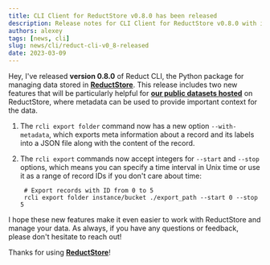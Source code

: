 ```yaml
---
title: CLI Client for ReductStore v0.8.0 has been released
description: Release notes for CLI Client for ReductStore v0.8.0 with improved rcli export command.
authors: alexey
tags: [news, cli]
slug: news/cli/reduct-cli-v0_8-released
date: 2023-03-09
---
```



Hey, I've released **version 0.8.0** of Reduct CLI, the
Python package for managing data stored in [**ReductStore**](https://www.reduct.store/). This release includes two new
features that will be particularly helpful for [**our public datasets hosted**](https://play.reduct.store) on ReductStore, where metadata can be used
to provide important context for the data.

1. The `rcli export folder` command now has a new option `--with-metadata`, which exports meta information about a
   record and its labels into a JSON file along with the content of the record.

2. The `rcli export` commands now accept integers for `--start` and `--stop` options, which means you can specify a time
   interval in Unix time or use it as a range of record IDs if you don't care about time:

   ```
    # Export records with ID from 0 to 5 
    rcli export folder instance/bucket ./export_path --start 0 --stop 5
   ```


I hope these new features make it even easier to work with ReductStore and manage your data. As always, if you have any
questions or feedback, please don't hesitate to reach out! 

Thanks for using [**ReductStore**](https://www.reduct.store)!